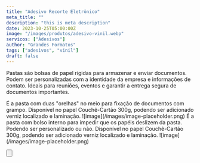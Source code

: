 ```yaml
---
title: "Adesivo Recorte Eletrônico"
meta_title: ""
description: "this is meta description"
date: 2023-10-25T05:00:00Z
image: "/images/produtos/adesivo-vinil.webp"
servicos: ["Adesivos"]
author: "Grandes Formatos"
tags: ["adesivos", "vinil"]
draft: false
---
```


Pastas são bolsas de papel rígidas para armazenar e enviar documentos. Podem ser personalizadas com a identidade da empresa e informações de contato. Ideais para reuniões, eventos e garantir a entrega segura de documentos importantes.

<Accordion client:load title="Pasta com Orelha">
É a pasta com duas "orelhas" no meio para fixação de documentos com grampo.
Disponível no papel Couchê-Cartão 300g, podendo ser adicionado verniz localizado e laminação.
![image](/images/image-placeholder.png)

</Accordion>
<Accordion client:load title="Pasta com Bolso">
É a pasta com bolso interno para impedir que os papéis deslizem da pasta.
Podendo ser personalizado ou não.
Disponível no papel Couchê-Cartão 300g, podendo ser adicionado verniz localizado e laminação.
![image](/images/image-placeholder.png)

</Accordion>

<Button
  label="ORÇAMENTO PELO WHATSAPP"
  tag="_blank"
  produto="Adesivo Vinil com Recorte Eletrônico"
  phoneNumber="5567999005557"
/>
